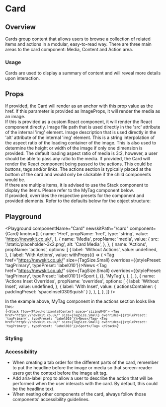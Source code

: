 


# Card

## Overview

Cards group content that allows users to browse a collection of related items and actions in a modular, easy-to-read way.
There are three main areas to the card component: Media, Content and Action area.

### Usage

Cards are used to display a summary of content and will reveal more details upon interaction.

## Props

<LegacyBlock marginTop="sizing040">
  <Prop name="href" type="string">
    If provided, the Card will render as an anchor with this prop value as the
    href.
  </Prop>
  <Prop name="media" type="ImageProps | React.ComponentType">
    If this parameter is provided as ImageProps, it will render the media as an image. <br />
    If this is provided as a custom React component, it will render the React component directly.
    <Prop name="src" type="string">
      Image file path that is used directly in the 'src' attribute of
      the internal 'img' element.
    </Prop>
    <Prop name="alt" type="string">
      Image description that is used directly in the 'alt' attribute of
      the internal 'img' element.
    </Prop>
    <Prop name="loadingAspectRatio" type="string" default="3:2">
      This is a string interpolation of the aspect ratio of the loading container of the image.
      This is also used to determine the height or width of the image if only one dimension is provided.
      The default loading aspect ratio of media is 3:2, however, a user should be able to pass any ratio to the media.
    </Prop>
  </Prop>
  <Prop name="actions" type="React.ComponentType">
    If provided, the Card will render the React component being passed to the actions. This could be buttons, tags and/or links. 
    The actions section is typically placed at the bottom of the card and would only be clickable if the child components would be. <br />
    If there are multiple items, it is advised to use the Stack component to display the items. Please refer to the MyTag component below.<br />
  </Prop>
  <Prop name="overrides" type="object">
    If provided, overrides the respective presets for the component and provided elements. Refer to the defaults below for the object structure:
    <CodeFromFile path="examples/default-presets/card.tsx" />
  </Prop>
</LegacyBlock>

## Playground

<Playground
  componentName="Card"
  newskitPath="/card"
  component={Card}
  knobs={[
    {
      name: 'Href',
      propName: 'href',
      type: 'string',
      value: 'https://newskit.co.uk/',
    },
    {
      name: 'Media',
      propName: 'media',
      value: {
        src: '/static/placeholder-3x2.png',
        alt: 'Card Media',
      },
    },
    {
      name: 'Actions',
      propName: 'actions',
      options: [
        {
          label: 'Without Actions',
          value: undefined,
        },
        {
          label: 'With Actions',
          value: withProps(() => (
              <Stack flow={Flow.HorizontalCenter} space='sizing040'>
                <Tag href="https://newskit.co.uk/" size={TagSize.Small} overrides={{stylePreset: 'tagPrimary', typePreset: 'label010'}}>News</Tag>
                <Tag href="https://newskit.co.uk/" size={TagSize.Small} overrides={{stylePreset: 'tagPrimary', typePreset: 'label010'}}>Sport</Tag>
              </Stack>
          ),
          {}, 'MyTag'),
        },
      ],
    },
    {
      name: 'Actions Inset Overrides',
      propName: 'overrides',
      options: [
        {
          label: 'Without Inset',
          value: undefined,
        },
        {
          label: 'With Inset',
          value: {
            actionsContainer: {
              paddingPreset: 'spaceInset030Squish'
            }
          },
        },
      ],
    },
  ]}
/>

In the example above, MyTag component in the actions section looks like this:
<Code>
  {`<Stack flow={Flow.HorizontalCenter} space='sizing040'>
  <Tag href="https://newskit.co.uk/" size={TagSize.Small} overrides={{stylePreset: 'tagPrimary', typePreset: 'label010'}}>News</Tag>
  <Tag href="https://newskit.co.uk/" size={TagSize.Small} overrides={{stylePreset: 'tagPrimary', typePreset: 'label010'}}>Sport</Tag>
</Stack>`}
</Code>




### Styling

### Accessibility
- When creating a tab order for the different parts of the card, remember to put the headline before the image or media so that screen-reader users get the context before the image alt tag.
- Add aria-label prop to allow a user to describe the action that will be performed when the user interacts with the card. By default, this could be the headline text.
- When nesting other components of the card, always follow those components' accessibility guidelines.